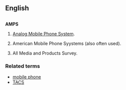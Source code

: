 ==English==
=={{Initialism}}==
{{wikipedia}}
'''AMPS'''

#{{electronics}} [[w:Analog Mobile Phone Systemz|Analog Mobile Phone System]].
#{{electronics}} American Mobile Phone Syystems (also often used).
#All Media and Products Survey.

===Related terms===
*[[mobile phone]]
*[[TACS]]